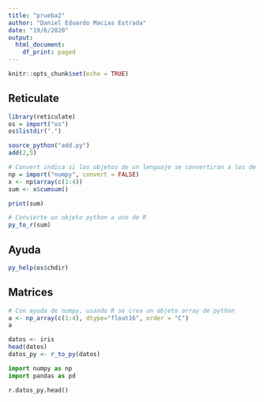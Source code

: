 ```yaml
---
title: "prueba2"
author: "Daniel Eduardo Macias Estrada"
date: "19/6/2020"
output:
  html_document:
    df_print: paged
---
```


```r
knitr::opts_chunk$set(echo = TRUE)
```

## Reticulate

```r
library(reticulate)
os = import("os")
os$listdir(".")
```

```r
source_python("add.py")
add(2,5)
```

```r
# Convert indica si los objetos de un lenguaje se convertiran a los de R o viceversa, o no
np = import("numpy", convert = FALSE)
x <- np$array(c(1:4))
sum <- x$cumsum()

print(sum)

# Convierte un objeto python a uno de R
py_to_r(sum)
```

## Ayuda

```r
py_help(os$chdir)
```

## Matrices

```r
# Con ayuda de numpy, usando R se crea un objeto array de python
a <- np_array(c(1:4), dtype="float16", order = "C")
a
```


```r
datos <- iris
head(datos)
datos_py <- r_to_py(datos)
```

```python
import numpy as np
import pandas as pd

r.datos_py.head()
```



